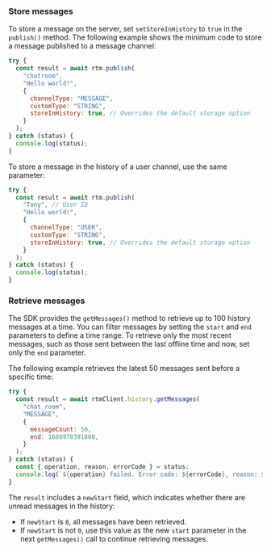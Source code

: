 <PlatformWrapper platform="web">

### Store messages

To store a message on the server, set `setStoreInHistory` to `true` in the `publish()` method. The following example shows the minimum code to store a message published to a message channel:

```javascript
try {
  const result = await rtm.publish(
    "chatroom",
    "Hello world!",
    {
      channelType: "MESSAGE",
      customType: "STRING",
      storeInHistory: true, // Overrides the default storage option
    }
  );
} catch (status) {
  console.log(status);
}
```

To store a message in the history of a user channel, use the same parameter:

```javascript
try {
  const result = await rtm.publish(
    "Tony", // User ID
    "Hello world!",
    {
      channelType: "USER",
      customType: "STRING",
      storeInHistory: true, // Overrides the default storage option
    }
  );
} catch (status) {
  console.log(status);
}
```

### Retrieve messages

The SDK provides the `getMessages()` method to retrieve up to 100 history messages at a time. You can filter messages by setting the `start` and `end` parameters to define a time range. To retrieve only the most recent messages, such as those sent between the last offline time and now, set only the `end` parameter.

The following example retrieves the latest 50 messages sent before a specific time:

```javascript
try {
  const result = await rtmClient.history.getMessages(
    "chat_room",
    "MESSAGE",
    {
      messageCount: 50,
      end: 1688978391800,
    }
  );
} catch (status) {
  const { operation, reason, errorCode } = status;
  console.log(`${operation} failed. Error code: ${errorCode}, reason: ${reason}.`);
}
```

The `result` includes a `newStart` field, which indicates whether there are unread messages in the history:

- If `newStart` is `0`, all messages have been retrieved.
- If `newStart` is not `0`, use this value as the new `start` parameter in the next `getMessages()` call to continue retrieving messages.

</PlatformWrapper>
